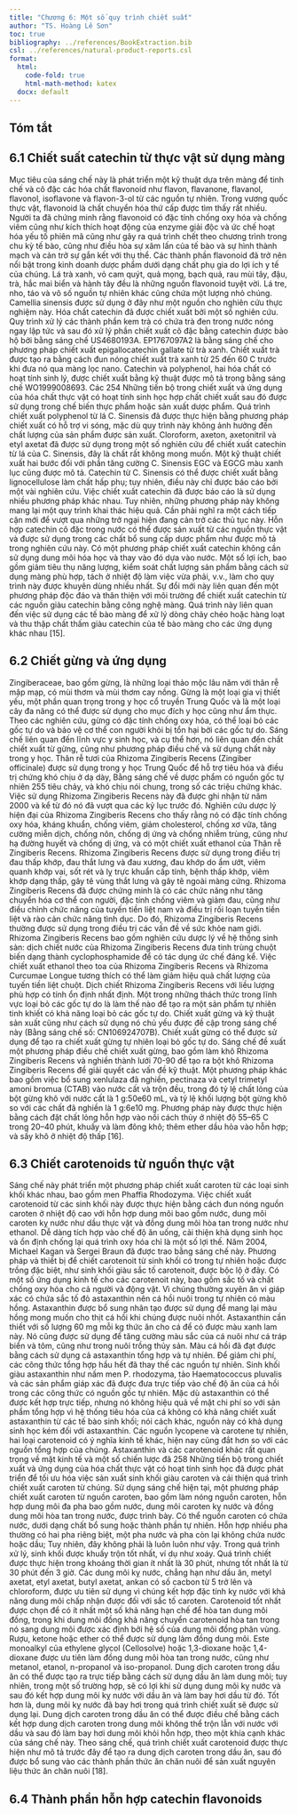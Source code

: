```yaml
---
title: "Chương 6: Một số quy trình chiết suất"
author: "TS. Hoàng Lê Sơn"
toc: true
bibliography: ../references/BookExtraction.bib
csl: ../references/natural-product-reports.csl
format: 
  html: 
    code-fold: true
    html-math-method: katex
  docx: default
---
```


## Tóm tắt 

## 6.1 Chiết suất catechin từ thực vật sử dụng màng

Mục tiêu của sáng chế này là phát triển một kỹ thuật dựa trên màng để
tinh chế và cô đặc các hóa chất flavonoid như flavon, flavanone,
flavanol, flavonol, isoflavone và flavon-3-ol từ các nguồn tự nhiên.
Trong vương quốc thực vật, flavonoid là chất chuyển hóa thứ cấp được tìm
thấy rất nhiều. Người ta đã chứng minh rằng flavonoid có đặc tính chống
oxy hóa và chống viêm cũng như kích thích hoạt động của enzyme giải độc
và ức chế hoạt hóa yếu tố phiên mã cũng như gây ra quá trình chết theo
chương trình trong chu kỳ tế bào, cũng như điều hòa sự xâm lấn của tế
bào và sự hình thành mạch và cản trở sự gắn kết với thụ thể. Các thành
phần flavonoid đã trở nên nổi bật trong kinh doanh dược phẩm dưới dạng
chất phụ gia do lợi ích y tế của chúng. Lá trà xanh, vỏ cam quýt, quả
mọng, bạch quả, rau mùi tây, đậu, trà, hắc mai biển và hành tây đều là
những nguồn flavonoid tuyệt vời. Lá tre, nho, táo và vô số nguồn tự
nhiên khác cũng chứa một lượng nhỏ chúng. Camellia sinensis được sử dụng
ở đây như một nguồn cho nghiên cứu thực nghiệm này. Hóa chất catechin đã
được chiết xuất bởi một số nghiên cứu. Quy trình xử lý các thành phần
kem trà có chứa trà đen trong nước nóng ngay lập tức và sau đó xử lý
phần chiết xuất cô đặc bằng catechin được bảo hộ bởi bằng sáng chế
US4680193A. EP1767097A2 là bằng sáng chế cho phương pháp chiết xuất
epigallocatechin gallate từ trà xanh. Chiết xuất trà được tạo ra bằng
cách đun nóng chiết xuất trà xanh từ 25 đến 60 C trước khi đưa nó qua
màng lọc nano. Catechin và polyphenol, hai hóa chất có hoạt tính sinh
lý, được chiết xuất bằng kỹ thuật được mô tả trong bằng sáng chế
WO1999008693. Các 254 Những tiến bộ trong chiết xuất và ứng dụng của hóa
chất thực vật có hoạt tính sinh học hợp chất chiết xuất sau đó được sử
dụng trong chế biến thực phẩm hoặc sản xuất dược phẩm. Quá trình chiết
xuất polyphenol từ lá C. Sinensis đã được thực hiện bằng phương pháp
chiết xuất có hỗ trợ vi sóng, mặc dù quy trình này không ảnh hưởng đến
chất lượng của sản phẩm được sản xuất. Cloroform, axeton, axetonitril và
etyl axetat đã được sử dụng trong một số nghiên cứu để chiết xuất
catechin từ lá của C. Sinensis, đây là chất rất không mong muốn. Một kỹ
thuật chiết xuất hai bước đối với phần tăng cường C. Sinensis EGC và
EGCG màu xanh lục cũng được mô tả. Catechin từ C. Sinensis có thể được
chiết xuất bằng lignocellulose làm chất hấp phụ; tuy nhiên, điều này chỉ
được báo cáo bởi một vài nghiên cứu. Việc chiết xuất catechin đã được
báo cáo là sử dụng nhiều phương pháp khác nhau. Tuy nhiên, những phương
pháp này không mang lại một quy trình khai thác hiệu quả. Cần phải nghĩ
ra một cách tiếp cận mới để vượt qua những trở ngại hiện đang cản trở
các thủ tục này. Hỗn hợp catechin cô đặc trong nước có thể được sản xuất
từ các nguồn thực vật và được sử dụng trong các chất bổ sung cấp dược
phẩm như được mô tả trong nghiên cứu này. Có một phương pháp chiết xuất
catechin không cần sử dụng dung môi hóa học và thay vào đó dựa vào nước.
Một số lợi ích, bao gồm giảm tiêu thụ năng lượng, kiểm soát chất lượng
sản phẩm bằng cách sử dụng màng phù hợp, tách ở nhiệt độ làm việc vừa
phải, v.v., làm cho quy trình này được khuyên dùng nhiều nhất. Sự đổi
mới này liên quan đến một phương pháp độc đáo và thân thiện với môi
trường để chiết xuất catechin từ các nguồn giàu catechin bằng công nghệ
màng. Quá trình này liên quan đến việc sử dụng các tế bào màng để xử lý
dòng chảy chéo hoặc hàng loạt và thu thập chất thấm giàu catechin của tế
bào màng cho các ứng dụng khác nhau \[15\].

## 6.2 Chiết gừng và ứng dụng

Zingiberaceae, bao gồm gừng, là những loại thảo mộc lâu năm với thân rễ
mập mạp, có mùi thơm và mùi thơm cay nồng. Gừng là một loại gia vị thiết
yếu, một phần quan trọng trong y học cổ truyền Trung Quốc và là một loại
cây đa năng có thể được sử dụng cho mục đích y học cũng như ẩm thực.
Theo các nghiên cứu, gừng có đặc tính chống oxy hóa, có thể loại bỏ các
gốc tự do và bảo vệ cơ thể con người khỏi bị tổn hại bởi các gốc tự do.
Sáng chế liên quan đến lĩnh vực y sinh học, và cụ thể hơn, nó liên quan
đến chất chiết xuất từ gừng, cũng như phương pháp điều chế và sử dụng
chất này trong y học. Thân rễ tươi của Rhizoma Zingiberis Recens
(Zingiber officinale) được sử dụng trong y học Trung Quốc để hỗ trợ tiêu
hóa và điều trị chứng khó chịu ở dạ dày, Bằng sáng chế về dược phẩm có
nguồn gốc tự nhiên 255 tiêu chảy, và khó chịu nói chung, trong số các
triệu chứng khác. Việc sử dụng Rhizoma Zingiberis Recens này đã được ghi
nhận từ năm 2000 và kể từ đó nó đã vượt qua các kỷ lục trước đó. Nghiên
cứu dược lý hiện đại của Rhizoma Zingiberis Recens cho thấy rằng nó có
đặc tính chống oxy hóa, kháng khuẩn, chống viêm, giảm cholesterol, chống
xơ vữa, tăng cường miễn dịch, chống nôn, chống dị ứng và chống nhiễm
trùng, cũng như hạ đường huyết và chống dị ứng, và có một chiết xuất
ethanol của Thân rễ Zingiberis Recens. Rhizoma Zingiberis Recens được sử
dụng trong điều trị đau thấp khớp, đau thắt lưng và đau xương, đau khớp
do ẩm ướt, viêm quanh khớp vai, sốt rét và lỵ trực khuẩn cấp tính, bệnh
thấp khớp, viêm khớp dạng thấp, gây tê vùng thắt lưng và gây tê ngoài
màng cứng. Rhizoma Zingiberis Recens đã được chứng minh là có các chức
năng như tăng chuyển hóa cơ thể con người, đặc tính chống viêm và giảm
đau, cũng như điều chỉnh chức năng của tuyến tiền liệt nam và điều trị
rối loạn tuyến tiền liệt và rào cản chức năng tình dục. Do đó, Rhizoma
Zingiberis Recens thường được sử dụng trong điều trị các vấn đề về sức
khỏe nam giới. Rhizoma Zingiberis Recens bao gồm nghiên cứu dược lý về
hệ thống sinh sản: dịch chiết nước của Rhizoma Zingiberis Recens đưa
tinh trùng chuột biến dạng thành cyclophosphamide để có tác dụng ức chế
đáng kể. Việc chiết xuất ethanol theo toa của Rhizoma Zingiberis Recens
và Rhizoma Curcumae Longue tương thích có thể làm giảm hiệu quả chất
lượng của tuyến tiền liệt chuột. Dịch chiết Rhizoma Zingiberis Recens
với liều lượng phù hợp có tính ổn định nhất định. Một trong những thách
thức trong lĩnh vực loại bỏ các gốc tự do là làm thế nào để tạo ra một
sản phẩm tự nhiên tinh khiết có khả năng loại bỏ các gốc tự do. Chiết
xuất gừng và kỹ thuật sản xuất cũng như cách sử dụng nó chủ yếu được đề
cập trong sáng chế này (Bằng sáng chế số: CN106924707B). Chiết xuất gừng
có thể được sử dụng để tạo ra chiết xuất gừng tự nhiên loại bỏ gốc tự
do. Sáng chế đề xuất một phương pháp điều chế chiết xuất gừng, bao gồm
làm khô Rhizoma Zingiberis Recens và nghiền thành lưới 70-90 để tạo ra
bột khô Rhizoma Zingiberis Recens để giải quyết các vấn đề kỹ thuật. Một
phương pháp khác bao gồm việc bổ sung xenlulaza đã nghiền, pectinaza và
cetyl trimetyl amoni bromua (CTAB) vào nước cất và trộn đều, trong đó tỷ
lệ chất lỏng của bột gừng khô với nước cất là 1 g:50e60 mL, và tỷ lệ
khối lượng bột gừng khô so với các chất đã nghiền là 1 g:6e10 mg. Phương
pháp này được thực hiện bằng cách đặt chất lỏng hỗn hợp vào nồi cách
thủy ở nhiệt độ 55--65 C trong 20--40 phút, khuấy và làm đông khô; thêm
ether dầu hỏa vào hỗn hợp; và sấy khô ở nhiệt độ thấp \[16\].

## 6.3 Chiết carotenoids từ nguồn thực vật

Sáng chế này phát triển một phương pháp chiết xuất caroten từ các loại
sinh khối khác nhau, bao gồm men Phaffia Rhodozyma. Việc chiết xuất
carotenoid từ các sinh khối này được thực hiện bằng cách đun nóng nguồn
caroten ở nhiệt độ cao với hỗn hợp dung môi bao gồm nước, dung môi
caroten kỵ nước như dầu thực vật và đồng dung môi hòa tan trong nước như
ethanol. Dễ dàng tích hợp vào chế độ ăn uống, cải thiện khả dụng sinh
học và ổn định chống lại quá trình oxy hóa chỉ là một số lợi thế. Năm
2004, Michael Kagan và Sergei Braun đã được trao bằng sáng chế này.
Phương pháp và thiết bị để chiết carotenoit từ sinh khối có trong tự
nhiên hoặc được trồng đặc biệt, như sinh khối giàu sắc tố carotenoit,
được bộc lộ ở đây. Có một số ứng dụng kinh tế cho các carotenoit này,
bao gồm sắc tố và chất chống oxy hóa cho cả người và động vật. Vì chúng
thường xuyên ăn vi giáp xác có chứa sắc tố đỏ astaxanthin nên cá hồi
nuôi trong tự nhiên có màu hồng. Astaxanthin được bổ sung nhân tạo được
sử dụng để mang lại màu hồng mong muốn cho thịt cá hồi khi chúng được
nuôi nhốt. Astaxanthin cần thiết với số lượng 60 mg mỗi kg thức ăn cho
cá để có được màu xanh lam này. Nó cũng được sử dụng để tăng cường màu
sắc của cá nuôi như cá tráp biển và tôm, cũng như trong nuôi trồng thủy
sản. Màu cá hồi đã đạt được bằng cách sử dụng cả astaxanthin tổng hợp và
tự nhiên. Để giảm chi phí, các công thức tổng hợp hầu hết đã thay thế
các nguồn tự nhiên. Sinh khối giàu astaxanthin như nấm men P. rhodozyma,
tảo Haematococcus pluvalis và các sản phẩm giáp xác đã được đưa trực
tiếp vào chế độ ăn của cá hồi trong các công thức có nguồn gốc tự nhiên.
Mặc dù astaxanthin có thể được kết hợp trực tiếp, nhưng nó không hiệu
quả về mặt chi phí so với sản phẩm tổng hợp vì hệ thống tiêu hóa của cá
không có khả năng chiết xuất astaxanthin từ các tế bào sinh khối; nói
cách khác, nguồn này có khả dụng sinh học kém đối với astaxanthin. Các
nguồn lycopene và carotene tự nhiên, hai loại carotenoid có ý nghĩa kinh
tế khác, hiện nay cũng đắt hơn so với các nguồn tổng hợp của chúng.
Astaxanthin và các carotenoid khác rất quan trọng về mặt kinh tế và một
số chiến lược đã 258 Những tiến bộ trong chiết xuất và ứng dụng của hóa
chất thực vật có hoạt tính sinh học đã được phát triển để tối ưu hóa
việc sản xuất sinh khối giàu caroten và cải thiện quá trình chiết xuất
caroten từ chúng. Sử dụng sáng chế hiện tại, một phương pháp chiết xuất
caroten từ nguồn caroten, bao gồm làm nóng nguồn caroten, hỗn hợp dung
môi đa pha bao gồm nước, dung môi caroten kỵ nước và đồng dung môi hòa
tan trong nước, được trình bày. Có thể nguồn caroten có chứa nước, dưới
dạng chất bổ sung hoặc thành phần tự nhiên. Hỗn hợp nhiều pha thường có
hai pha riêng biệt, một pha nước và pha còn lại không chứa nước hoặc
dầu; Tuy nhiên, đây không phải là luôn luôn như vậy. Trong quá trình xử
lý, sinh khối được khuấy trộn tốt nhất, ví dụ như xoáy. Quá trình chiết
được thực hiện trong khoảng thời gian ít nhất là 30 phút, nhưng tốt nhất
là từ 30 phút đến 3 giờ. Các dung môi kỵ nước, chẳng hạn như dầu ăn,
metyl axetat, etyl axetat, butyl axetat, ankan có số cacbon từ 5 trở lên
và chloroform, được ưu tiên sử dụng vì chúng kết hợp đặc tính kỵ nước
với khả năng dung môi chấp nhận được đối với sắc tố caroten. Carotenoid
tốt nhất được chọn để có ít nhất một số khả năng hạn chế để hòa tan dung
môi đồng, trong khi dung môi đồng khả năng chuyển carotenoid hòa tan
trong nó sang dung môi được xác định bởi hệ số của dung môi đồng phân
vùng. Rượu, ketone hoặc ether có thể được sử dụng làm đồng dung môi.
Este monoalkyl của ethylene glycol (Cellosolve) hoặc 1,3-dioxane hoặc
1,4-dioxane được ưu tiên làm đồng dung môi hòa tan trong nước, cũng như
metanol, etanol, n-propanol và iso-propanol. Dung dịch caroten trong dầu
ăn có thể được tạo ra trực tiếp bằng cách sử dụng dầu ăn làm dung môi;
tuy nhiên, trong một số trường hợp, sẽ có lợi khi sử dụng dung môi kỵ
nước và sau đó kết hợp dung môi kỵ nước với dầu ăn và làm bay hơi dầu từ
đó. Tốt hơn là, dung môi kỵ nước đã bay hơi trong quá trình chiết xuất
sẽ được sử dụng lại. Dung dịch caroten trong dầu ăn có thể được điều chế
bằng cách kết hợp dung dịch caroten trong dung môi không thể trộn lẫn
với nước với dầu và sau đó làm bay hơi dung môi khỏi hỗn hợp, theo một
khía cạnh khác của sáng chế này. Theo sáng chế, quá trình chiết xuất
carotenoid được thực hiện như mô tả trước đây để tạo ra dung dịch
caroten trong dầu ăn, sau đó được bổ sung vào các thành phần thức ăn
chăn nuôi để sản xuất nguyên liệu thức ăn chăn nuôi \[18\].

## 6.4 Thành phần hỗn hợp catechin flavonoids

